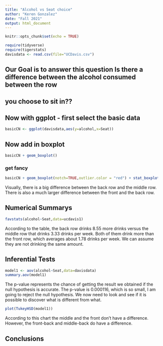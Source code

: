 ```yaml
---
title: "Alcohol vs Seat choice"
author: "Keren Gonzalez"
date: "Fall 2021"
output: html_document
---
```


```r
knitr::opts_chunk$set(echo = TRUE)
```

```r
require(tidyverse)
require(tigerstats)
davisdata <- read.csv(file="UCDavis.csv")
```
## Our Goal is to answer this question Is there a difference between the alcohol consumed between the row
## you choose to sit in??


## Now with ggplot - first select the basic data

```r
basicCN <- ggplot(davisdata,aes(y=alcohol,x=Seat))
```
## Now add in boxplot

```r
basicCN + geom_boxplot()
```
  
  
### get fancy  

```r
basicCN + geom_boxplot(notch=TRUE,outlier.color = "red") + stat_boxplot(geom ='errorbar') + labs(title="Fancy notch boxplot \n with 2 lines")
```

Visually, there is a big difference between the back row and the middle row. There is also a much larger difference between the front and the back row.

## Numerical Summarys 

```r
favstats(alcohol~Seat,data=ucdavis1)
```

According to the table, the back row drinks 8.55 more drinks versus the middle row that drinks 3.33 drinks per week. Both of them drink more than the front row, which averages about 1.78 drinks per week. We can assume they are not drinking the same amount.

## Inferential Tests
```r
model1 <- aov(alcohol~Seat,data=davisdata)
summary.aov(model1)
```

The p-value represents the chance of getting the result we obtained if the null hypothesis is accurate. The p-value is 0.000116, which is so small, I am going to reject the null hypothesis.
We now need to look and see if it is possible to discover what is different from what.

```r
plot(TukeyHSD(model1))
```

According to this chart the middle and the front don't have a difference. However, the front-back and middle-back do have a difference.

## Conclusions


